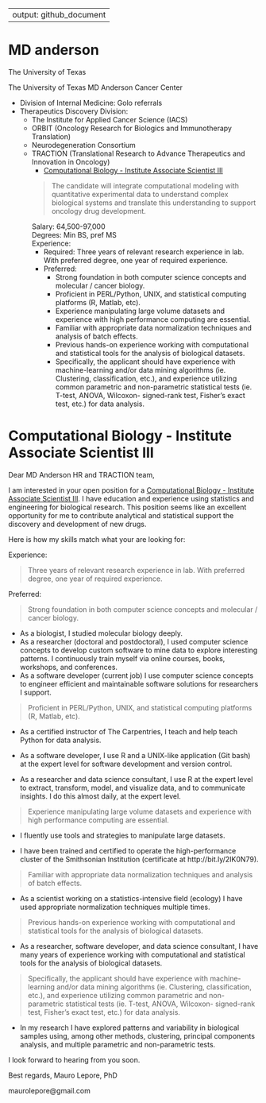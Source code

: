 ---
output: github_document
----


# MD anderson

The University of Texas  

The University of Texas MD Anderson Cancer Center

* Division of Internal Medicine: Golo referrals
* Therapeutics Discovery Division:
  * The Institute for Applied Cancer Science (IACS)
  * ORBIT (Oncology Research for Biologics and Immunotherapy Translation)
  * Neurodegeneration Consortium
  * TRACTION (Translational Research to Advance Therapeutics and Innovation in Oncology)
    * [Computational Biology - Institute Associate Scientist III](https://jobs.mdanderson.org/search/jobdetails/computational-biology---institute-associate-scientist-iii/e3f4ef5f-6e8b-4764-ada4-f1a69869988c?s_cid=nas&s_cid=NatureJobs)  
    
    > The candidate will integrate computational modeling with quantitative experimental data to understand complex biological systems and translate this understanding to support oncology drug development.
    
    Salary: 64,500-97,000  
    Degrees: Min BS, pref MS  
    Experience: 
      * Required: Three years of relevant research experience in lab. With preferred degree, one year of required experience.
      * Preferred: 
        * Strong foundation in both computer science concepts and molecular / cancer biology. 
        * Proficient in PERL/Python, UNIX, and statistical computing platforms (R, Matlab, etc). 
        * Experience manipulating large volume datasets and experience with high performance computing are essential. 
        * Familiar with appropriate data normalization techniques and analysis of batch effects. 
        * Previous hands-on experience working with computational and statistical tools for the analysis of biological datasets. 
        * Specifically, the applicant should have experience with machine-learning and/or data mining algorithms (ie. Clustering, classification, etc.), and experience utilizing common parametric and non-parametric statistical tests (ie. T-test, ANOVA, Wilcoxon- signed-rank test, Fisher's exact test, etc.) for data analysis. 



# Computational Biology - Institute Associate Scientist III

Dear MD Anderson HR and TRACTION team,

I am interested in your open position for a [Computational Biology - Institute Associate Scientist III](https://jobs.mdanderson.org/search/jobdetails/computational-biology---institute-associate-scientist-iii/e3f4ef5f-6e8b-4764-ada4-f1a69869988c?s_cid=nas&s_cid=NatureJobs). I have education and experience using statistics and engineering for biological research. This position seems like an excellent opportunity for me to contribute analytical and statistical support the discovery and development of new drugs.

Here is how my skills match what your are looking for:


Experience: 

> Three years of relevant research experience in lab. With preferred degree, one year of required experience.


Preferred: 

> Strong foundation in both computer science concepts and molecular / cancer biology. 

* As a biologist, I studied molecular biology deeply.
* As a researcher (doctoral and postdoctoral), I used computer science concepts to develop custom software to mine data to explore interesting patterns. I continuously train myself via  online courses, books, workshops, and conferences.
* As a software developer (current job) I use computer science concepts to engineer efficient and maintainable software solutions for researchers I support.

> Proficient in PERL/Python, UNIX, and statistical computing platforms (R, Matlab, etc).

* As a certified instructor of The Carpentries, I teach and help teach Python for data analysis. 

* As a software developer, I use R and a UNIX-like application (Git bash) at the expert level for software development and version control.

* As a researcher and data science consultant, I use R at the expert level to extract, transform, model, and visualize data, and to communicate insights. I do this almost daily, at the expert level.

> Experience manipulating large volume datasets and experience with high performance computing are essential. 

* I fluently use tools and strategies to manipulate large datasets.

* I have been trained and certified to operate the high-performance cluster of the Smithsonian Institution (certificate at http://bit.ly/2IK0N79).

> Familiar with appropriate data normalization techniques and analysis of batch effects. 

* As a scientist working on a statistics-intensive field (ecology) I have used appropriate normalization techniques multiple times.

> Previous hands-on experience working with computational and statistical tools for the analysis of biological datasets. 

* As a researcher, software developer, and data science consultant, I have many years of experience working with computational and statistical tools for the analysis of biological datasets. 

> Specifically, the applicant should have experience with machine-learning and/or data mining algorithms (ie. Clustering, classification, etc.), and experience utilizing common parametric and non-parametric statistical tests (ie. T-test, ANOVA, Wilcoxon- signed-rank test, Fisher's exact test, etc.) for data analysis. 

* In my research I have explored patterns and variability in biological samples using, among other methods, clustering, principal components analysis, and multiple parametric and non-parametric tests. 

I look forward to hearing from you soon.

Best regards,
Mauro Lepore, PhD

maurolepore@gmail.com
